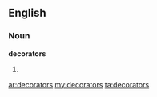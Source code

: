 ==English==
===Noun===
'''decorators'''
# {{plural of|[[decorator]]}}

[[ar:decorators]]
[[my:decorators]]
[[ta:decorators]]